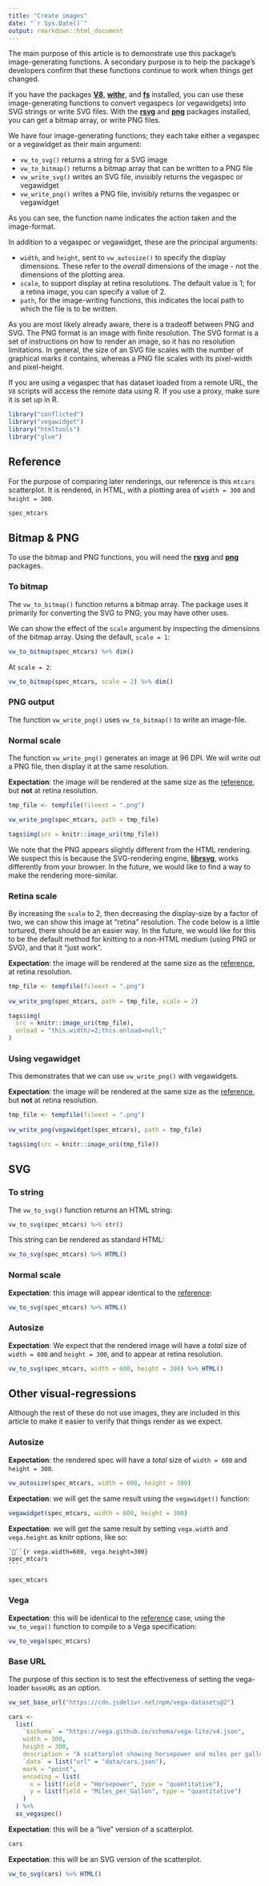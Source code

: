 ```yaml
---
title: "Create images"
date: "`r Sys.Date()`"
output: rmarkdown::html_document
---
```


The main purpose of this article is to demonstrate use this package's image-generating functions. A secondary purpose is to help the package's developers confirm that these functions continue to work when things get changed. 

If you have the packages **[V8](https://CRAN.R-project.org/package=V8)**, **[withr](https://withr.r-lib.org/)**,  and **[fs](https://fs.r-lib.org/)** installed, you can use these image-generating functions to convert vegaspecs (or vegawidgets) into SVG strings or write SVG files. With the **[rsvg](https://CRAN.R-project.org/package=rsvg)** and **[png](https://CRAN.R-project.org/package=png)** packages installed, you can get a bitmap array, or write PNG files.  

We have four image-generating functions; they each take either a vegaspec or a vegawidget as their main argument:

- `vw_to_svg()` returns a string for a SVG image
- `vw_to_bitmap()` returns a bitmap array that can be written to a PNG file
- `vw_write_svg()` writes an SVG file, invisibly returns the vegaspec or vegawidget
- `vw_write_png()` writes a PNG file, invisibly returns the vegaspec or vegawidget

As you can see, the function name indicates the action taken and the image-format.

In addition to a vegaspec or vegawidget, these are the principal arguments:

- `width`, and `height`, sent to `vw_autosize()` to specify the display dimensions. These refer to the *overall* dimensions of the image - not the dimensions of the plotting area.
- `scale`, to support display at retina resolutions. The default value is 1; for a retina image, you can specify a value of 2.
- `path`, for the image-writing functions, this indicates the local path to which the file is to be written.

As you are most likely already aware, there is a tradeoff between PNG and SVG. The PNG format is an image with finite resolution. The SVG format is a set of instructions on how to render an image, so it has no resolution limitations. In general, the size of an SVG file scales with the number of graphical marks it contains, whereas a PNG file scales with its pixel-width and pixel-height.

If you are using a vegaspec that has dataset loaded from a remote URL, the `V8` scripts will access the remote data using R. If you use a proxy, make sure it is set up in R. 

```r
library("conflicted")
library("vegawidget")
library("htmltools")
library("glue")
```

## Reference 

For the purpose of comparing later renderings, our reference is this `mtcars` scatterplot. It is rendered, in HTML, with a plotting area of `width = 300` and `height = 300`.

```r
spec_mtcars
```

## Bitmap & PNG

To use the bitmap and PNG functions, you will need the **[rsvg](https://CRAN.R-project.org/package=rsvg)** and **[png](https://CRAN.R-project.org/package=png)** packages.

### To bitmap

The `vw_to_bitmap()` function returns a bitmap array. The package uses it primarily for converting the SVG to PNG; you may have other uses. 

We can show the effect of the `scale` argument by inspecting the dimensions of the bitmap array. Using the default, `scale = 1`:

```r
vw_to_bitmap(spec_mtcars) %>% dim()
```

At `scale = 2`:

```r
vw_to_bitmap(spec_mtcars, scale = 2) %>% dim()
```

### PNG output

The function `vw_write_png()` uses `vw_to_bitmap()` to write an image-file. 

### Normal scale

The function `vw_write_png()` generates an image at 96 DPI. We will write out a PNG file, then display it at the same resolution.

**Expectation**: the image will be rendered at the same size as the [reference](#reference), but **not** at retina resolution.

```r
tmp_file <- tempfile(fileext = ".png")

vw_write_png(spec_mtcars, path = tmp_file)

tags$img(src = knitr::image_uri(tmp_file))
```

We note that the PNG appears slightly different from the HTML rendering. We suspect this is because the SVG-rendering engine, **[librsvg](https://github.com/GNOME/librsvg)**, works differently from your browser. In the future, we would like to find a way to make the rendering more-similar.

### Retina scale

By increasing the `scale` to 2, then decreasing the display-size by a factor of two, we can show this image at "retina" resolution. The code below is a little tortured, there should be an easier way. In the future, we would like for this to be the default method for knitting to a non-HTML medium (using PNG or SVG), and that it "just work".

**Expectation**: the image will be rendered at the same size as the [reference](#reference), at retina resolution.


```r
tmp_file <- tempfile(fileext = ".png")
  
vw_write_png(spec_mtcars, path = tmp_file, scale = 2)

tags$img(
  src = knitr::image_uri(tmp_file), 
  onload = "this.width/=2;this.onload=null;"
)
```

### Using vegawidget

This demonstrates that we can use `vw_write_png()` with vegawidgets. 

**Expectation**: the image will be rendered at the same size as the [reference](#reference), but **not** at retina resolution.

```r
tmp_file <- tempfile(fileext = ".png")
  
vw_write_png(vegawidget(spec_mtcars), path = tmp_file)

tags$img(src = knitr::image_uri(tmp_file))
```

## SVG

### To string

The `vw_to_svg()` function returns an HTML string:

```r
vw_to_svg(spec_mtcars) %>% str()
```

This string can be rendered as standard HTML:

```r
vw_to_svg(spec_mtcars) %>% HTML()
```

### Normal scale

**Expectation**: this image will appear identical to the [reference](#reference): 

```r
vw_to_svg(spec_mtcars) %>% HTML()
```

### Autosize

**Expectation**: We expect that the rendered image will have a *total* size of `width = 600` and `height = 300`, and to appear at retina resolution.

```r
vw_to_svg(spec_mtcars, width = 600, height = 300) %>% HTML()
```

## Other visual-regressions

Although the rest of these do not use images, they are included in this article to make it easier to verify that things render as we expect.

### Autosize 

**Expectation**: the rendered spec will have a *total* size of `width = 600` and `height = 300`.

```r
vw_autosize(spec_mtcars, width = 600, height = 300)
```

**Expectation**: we will get the same result using the `vegawidget()` function:

```r
vegawidget(spec_mtcars, width = 600, height = 300)
```

**Expectation**: we will get the same result by setting `vega.width` and `vega.height` as knitr options, like so:

    ```{r vega.width=600, vega.height=300}
    spec_mtcars
    ```

```r
spec_mtcars
```

### Vega

**Expectation**: this will be identical to the [reference](#reference) case, using the `vw_to_vega()` function to compile to a Vega specification:

```r
vw_to_vega(spec_mtcars)
```

### Base URL

The purpose of this section is to test the effectiveness of setting the vega-loader `baseURL` as an option.

```r
vw_set_base_url("https://cdn.jsdelivr.net/npm/vega-datasets@2")
```

```r
cars <- 
  list(
    `$schema` = "https://vega.github.io/schema/vega-lite/v4.json",
    width = 300,
    height = 300,
    description = "A scatterplot showing horsepower and miles per gallons for various cars.",
    `data` = list("url" = "data/cars.json"),
    mark = "point",
    encoding = list(
      x = list(field = "Horsepower", type = "quantitative"),
      y = list(field = "Miles_per_Gallon", type = "quantitative")
    )  
  ) %>% 
  as_vegaspec()
```

**Expectation**: this will be a "live" version of a scatterplot.

```r
cars
```

**Expectation**: this will be an SVG version of the scatterplot.

```r
vw_to_svg(cars) %>% HTML()
```
